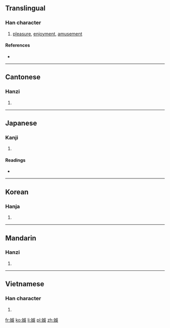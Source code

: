 {{also|娱|娯}}
==Translingual==
{{ja-forms|[[娯]]|[[娱]]|娛}}

===Han character===
{{Han char|rn=38|rad=女|as=07|sn=10|four=4648<sub>1</sub>|canj=女口女大 (VRVK)|ids=⿰[[女]][[吳]]}}

# [[pleasure]], [[enjoyment]], [[amusement]]

====References====
* {{Han ref|kx=0262.190|dkj=06307|dj=0529.090|hdz=21051.081|uh=5A1B|ud=23067|bh=AE54|bd=44628}}

----

==Cantonese==

===Hanzi===
{{yue-hanzi|jyut=[[jyu4]]|y=yu4|sim=娱}}

# {{defn|lang=yue|sort=女07}}

----

==Japanese==

===Kanji===
{{ja-kanji|grade=|rs=女07}}

# {{defn|lang=ja|sort=女07}}

====Readings====
* {{ja-readings|on=[[ご]] (go), [[く]] (ku)|kun=[[たのしむ]] (tanoshimu)}}

----

==Korean==

===Hanja===
{{ko-hanja|hangeul=오|rv=o|mr=o}}

# {{defn|lang=ko|sort=女07}}

----

==Mandarin==

===Hanzi===
{{cmn-hanzi|sim=娱|pin=[[yú]] ([[yu2]])|wg=yü<sup>2</sup>}}

# {{defn|lang=cmn|sort=女07}}

----

==Vietnamese==

===Han character===
{{vi-hantu|[[ngu]]|rs=女07}}

# {{defn|lang=vi|sort=女07}}

[[fr:娛]]
[[ko:娛]]
[[li:娛]]
[[pl:娛]]
[[zh:娛]]